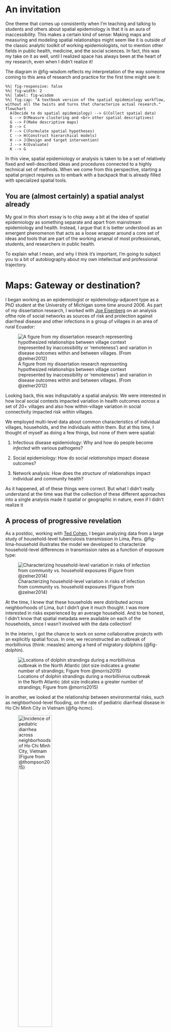 # An invitation  

One theme that comes up consistently when I'm teaching and talking to students and others about spatial epidemiology is that it is an aura of inaccessibility. This makes a certain kind of sense: Making maps and measuring and modeling spatial relationships might seem like it is outside of the classic analytic toolkit of working epidemiologists, not to mention other fields in public health, medicine, and the social sciences. In fact, this was my take on it as well, until I realized space has always been at the heart of my research, even when I didn't realize it! 

The diagram in @fig-wisdom reflects my interpretation of the way someone coming to this area of research and practice for the first time might see it: 

```mermaid
%%| fig-responsive: false
%%| fig-width: 2
%%| label: fig-wisdom
%%| fig-cap: "A textbook version of the spatial epidemiology workflow, without all the twists and turns that characterize actual research."
flowchart 
  A(Decide to do spatial epidemiology) --> G(Collect spatial data)
  G --> D(Measure clustering and <br> other spatial descriptives)
  G --> F(Make descriptive maps)
  D --> C
  F --> C(Formulate spatial hypotheses)
  C --> H(Construct hierarchical models)
  H --> J(Design and target intervention)
  J --> K(Evaluate)
  K --> G
```

In this view, spatial epidemiology or analysis is taken to be a set of relatively fixed and well-described ideas and procedures connected to a highly technical set of methods. When we come from this perspective, starting a spatial project requires us to embark with a backpack that is already filled with specialized spatial tools. 

## You are (almost certainly) a spatial analyst already

My goal in this short essay is to chip away a bit at the idea of spatial epidemiology as something separate and apart from mainstream epidemiology and health. Instead, I argue that it is better understood as an emergent phenomenon that acts as a loose wrapper around a core set of ideas and tools that are part of the working arsenal of most professionals, students, and researchers in public health.

To explain what I mean, and why I think it's important, I'm going to subject you to a bit of autobiography about my own intellectual and professional trajectory.

# Maps: Gateway or destination?

I began working as an epidemiologist or epidemology-adjacent type as a PhD student at the University of Michigan some time around 2006. As part of my dissertation research, I worked with [Joe Eisenberg](https://sph.umich.edu/faculty-profiles/eisenberg-joseph.html) on an analysis ofthe role of social networks as sources of risk and protection against diarrheal disease and other infections in a group of villages in an area of rural Ecuador:

![A figure from my dissertation research representing hypothesized relationships between village context (represented by inaccessibility or 'remoteness') and variation in disease outcomes within and between villages. (From @zelner2012)](invitation/ajph-figure.png){#fig-ecuador}

Looking back, this was indisputably a spatial analysis: We were interested in how local social contexts impacted variation in health outcomes *across* a set of 20+ villages and also how within-village variation in social connectivity impacted risk *within* villages. 

We employed multi-level data about common characteristics of individual villages, households, and the individuals within them. But at this time, I thought of myself as doing a few things, but none of them were spatial:

1. Infectious disease epidemiology: Why and how do people become *infected* with various pathogens?

1. Social epidemiology: How do social *relationships* impact disease outcomes?

2. Network analysis: How does the *structure* of relationships impact individual and community health?

As it happened, all of these things were correct. But what I didn't really understand at the time was that the collection of these different approaches into a single analysis  made it spatial or geographic in nature, even if I didn't realize it

## A process of progressive revelation

As a postdoc, working with [Ted Cohen](https://ysph.yale.edu/profile/theodore-cohen/), I began analyzing data from a large study of household-level tuberculosis transmission in Lima, Peru. @fig-lima-household illustrates the model we developed to characterize household-level differences in transmission rates as a function of exposure type:

![Characterizing household-level variation in risks of infection from community vs. household exposures (Figure from @zelner2014)](invitation/lima-household.png){#fig-lima-household}

At the time, I knew that these households were distributed across neighborhoods of Lima, but I didn't give it much thought.  I was more interested in risks experienced by an average household. And to be honest, I didn't know that spatial metadata were available on each of the households, since I wasn't involved with the data collection!

In the interim, I got the chance to work on some collaborative projects with an explicitly spatial focus. In one, we reconstructed an outbreak of morbillivirus (think: measles) among a herd of migratory dolphins  (@fig-dolphin). 

![Locations of dolphin strandings during a morbillivirus outbreak in the North Atlantic (dot size indicates a greater number of strandings; Figure from @morris2015)](invitation/dolphin-strandings.png){#fig-dolphin}

In another, we looked at the relationship between environmental risks, such as neighborhood-level flooding, on the rate of pediatric diarrheal disease in Ho Chi Minh City in Vietnam (@fig-hcmc). 

![ Incidence of pediatric diarrhea across neighborhoods of Ho Chi Minh City, Vietnam (Figure from @thompson2015)](invitation/hcmc-diarrhea.png){#fig-hcmc width=50%}

These were the first experiences I had explicitly looking at these outcomes as a function of geographic space. While I had previously thought that mapping and spatial analysis and health geography were big scary things I couldn't do, I started to realize something important: These projects were not substantively very distinct from ones I had done before. The difference was that we were explicitly talking about spatial relationships and making maps (or simple one-dimensional diagrams as in @fig-dolphin), instead of implicitly as in @fig-ecuador or @fig-lima-household.

After completing these other projects, I dove back in to the Lima TB data to look at the drivers of multi-drug resistant TB (MDR-TB) risk. This was when I finally found out (some 2 years after I had started working with these data!) that spatial information on each household was available. So, with great trepidation, for the first time I made a map to explore spatial variability in MDR-TB outcomes.

And when I did this, we instantly saw that there were seemingly meaningful differences in the rate of TB overall, and MDR-TB in particular, across different health center catchment areas:

![The first map(s) I ever made, from @zelner2016, nearly 10 years after I started my research career.](invitation/my_first_map.png){#fig-lima-tb}

This was the moment, some 10 years after I dipped my toes into the world of infectious disease epidemiology, where I realized I had been doing spatial work all along.

### So what?

Why am I bothering you with this tedious and indulgent bit of personal history? *It's because it took me way too long to recognize that spatial epidemiology was a wrapper around a set of skills and ideas I had been working with for many years before I recognized what I was doing.* I was intimidated by anything preceded by 'spatial-': it sounded like a bunch of skills I didn't have and couldn't acquire.

But my belated realization about the emergent quality of spatial epidemiology has been really important and helpful for me. It made me realize that when I push into new areas - in life as much as research - that I probably have more of the tools I need than I realized in advance. 

This means that you don't need to identify as a spatial analyst to be one. And if you want to think of yourself as one, you should, because ultimately it is the intention to engage with spatial relationships and geographic variation in a meaningful way that makes you a health geographer or spatial epidemiologist. This is likely true for many if not most scientific subfields[^1], but this one is mine and I'm glad I finally realized it!

[^1]: Though you probably need to be working near-ish to a field for it to happen by chance: there is little chance of me taking on the characteristics a particle physicist or chemical engineer by chance, but I wouldn't rule out lepidopterist or archaeologist entirely!

# References